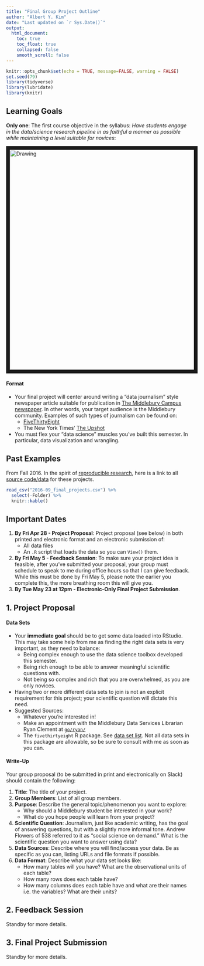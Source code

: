 ```yaml
---
title: "Final Group Project Outline"
author: "Albert Y. Kim"
date: "Last updated on `r Sys.Date()`"
output:
  html_document:
    toc: true
    toc_float: true
    collapsed: false
    smooth_scroll: false
---
```


```r
knitr::opts_chunk$set(echo = TRUE, message=FALSE, warning = FALSE)
set.seed(79)
library(tidyverse)
library(lubridate)
library(knitr)
```




## Learning Goals

**Only one**: The first course objective in the syllabus: *Have students engage in the
data/science research pipeline in as faithful a manner as possible while
maintaining a level suitable for novices*:

<img src="../../assets/figure/pipeline.png" alt="Drawing" style="width: 600px;" border="10"/>


#### Format

* Your final project will center around writing a "data journalism" style 
newspaper article suitable for publication in <a href =
"https://middleburycampus.com/" target = "_blank">The Middlebury Campus
newspaper</a>. In other words, your target audience is the Middlebury community.
Examples of such types of journalism can be found on:
    + <a href = "http://fivethirtyeight.com/" target = "_blank">FiveThirtyEight</a>
    + The New York Times' <a href = "http://www.nytimes.com/section/upshot" target = "_blank">The Upshot</a>
* You must flex your "data science" muscles you've built this semester. In
particular, data visualization and wrangling.



## Past Examples

From Fall 2016. In the spirit of <a target="_blank" class="page-link"
href="https://www.forbes.com/sites/quora/2017/02/09/how-the-reproducibility-crisis-in-academia-is-affecting-scientific-research/#604cb84b3dad">reproducible
research</a>, here is a link to all <a target="_blank" class="page-link"
href="https://github.com/rudeboybert/MATH116/tree/gh-pages/PS/final_project/2016-09_final_projects">source
code/data</a> for these projects.


```r
read_csv("2016-09_final_projects.csv") %>% 
  select(-Folder) %>% 
  knitr::kable()
```





## Important Dates

1. **By Fri Apr 28 - Project Proposal**: Project proposal (see below) in both
printed and electronic format and an electronic submission of:
    + All data files
    + An `.R` script that loads the data so you can `View()` them.
1. **By Fri May 5 - Feedback Session**: To make sure your project idea is
feasible, after you've submitted your proposal, your group must schedule to
speak to me during office hours so that I can give feedback. While this must be
done by Fri May 5, please note the earlier you complete this, the more breathing
room this will give you.
1. **By Tue May 23 at 12pm - Electronic-Only Final Project Submission**. 
<!--
    + In the RStudio Server group shared folder:
        + A `final_project.Rmd` file that completely reproduces your analysis i.e. I should have to press Knit only once to recreate the entire HTML page.
        + All necessary data files.
    + Individually: A Google Forms survey, which I will email on Fri Dec 16 by 5pm.
    + Your project won't be considered submitted until I give you email confirmation that everything looks good.
* **Honor Code**: This is the equivalent of an academic term paper; all honor code rules about plagarism and citations apply.
* **Submission Format**: Each group must create a single RStudio Server shared 
project that is shared amongst the group members and with me (please email the
URL to me). All your work will be centrally located here; do not email me any
files.
-->




## 1. Project Proposal

#### Data Sets

* Your **immediate goal** should be to get some data loaded into RStudio. This 
may take some help from me as finding the right data sets is very important, as
they need to balance:
    + Being complex enough to use the data science toolbox developed this semester.
    + Being rich enough to be able to answer meaningful scientific questions with.
    + Not being so complex and rich that you are overwhelmed, as you are only novices.
* Having two or more different data sets to join is not an explicit requirement
for this project; your scientific question will dictate this need.
* Suggested Sources: 
    + Whatever you're interested in!
    + Make an appointment with the Middlebury Data Services Librarian Ryan Clement at <a target="_blank" class="page-link" href="http://guides.middlebury.edu/prf.php?account_id=75445">`go/ryan/`</a>
    + The `fivethirtyeight` R package.  See <a target="_blank" class="page-link" href="https://htmlpreview.github.io/?https://raw.githubusercontent.com/rudeboybert/fivethirtyeight/master/vignettes/fivethirtyeight.html#data-sets">data set list</a>. Not all data sets in this package are allowable, so be sure to consult with me as soon as you can.



    

#### Write-Up

Your group proposal (to be submitted in print and electronically on Slack) should contain the following:

1. **Title**: The title of your project.
1. **Group Members**: List of all group members.
1. **Purpose**: Describe the general topic/phenomenon you want to explore:
    + Why should a Middlebury student be interested in your work? 
    + What do you hope people will learn from your project?
1. **Scientific Question**: Journalism, just like academic writing, has the goal
of answering questions, but with a slightly more informal tone. Andrew Flowers
of 538 referred to it as "social science on demand." What is the scientific question you
want to answer using data?
1. **Data Sources**: Describe where you will find/access your
data. Be as specific as you can, listing URLs and file formats if possible.
1. **Data Format**: Describe what your data set looks like:
    * How many tables will you have? What are the observational units of each table?
    * How many rows does each table have?
    * How many columns does each table have and what are their names i.e. the
    variables? What are their units?




## 2. Feedback Session

Standby for more details.




## 3. Final Project Submission

Standby for more details.













<!--
## Electronic-Only Final Project Submission

Roughly speaking, your final project submission will have two major components:

* The actual journalism article. As to knowing the guidelines (length, format,
tone), just ask yourself: "What does a newspaper/online news story sound like?"
* A supplementary materials section that goes more in depth about the
nitty-gritty details, that one might want to spare casual readers from, but
include for people wanting to learn more.
* I will post the template `final_project.Rmd` file in the Problem Sets section
of the course webpage by Monday Nov 14th.
-->
